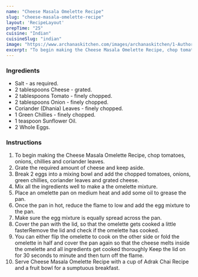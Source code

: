 ---
name: "Cheese Masala Omelette Recipe"
slug: "cheese-masala-omelette-recipe"
layout: 'RecipeLayout'
prepTime: "25"
cuisine: "Indian"
cuisineSlug: "indian"
image: "https://www.archanaskitchen.com/images/archanaskitchen/1-Author/sandhya-archanaskitchen.com/Cheese_Masala_Omelette_Recipe.jpg"
excerpt: "To begin making the Cheese Masala Omelette Recipe, chop tomatoes, onions, chillies and coriander leaves"
---

### Ingredients

- Salt - as required.
- 2 tablespoons Cheese - grated.
- 2 tablespoons Tomato - finely chopped.
- 2 tablespoons Onion - finely chopped.
- Coriander (Dhania) Leaves - finely chopped.
- 1 Green Chillies - finely chopped.
- 1 teaspoon Sunflower Oil.
- 2 Whole Eggs.

### Instructions

1. To begin making the Cheese Masala Omelette Recipe, chop tomatoes, onions, chillies and coriander leaves.
1. Grate the required amount of cheese and keep aside.
1. Break 2 eggs into a mixing bowl and add the chopped tomatoes, onions, green chillies, coriander leaves and grated cheese.
1. Mix all the ingredients well to make a the omelette mixture.
1. Place an omelette pan on medium heat and add some oil to grease the pan.
1. Once the pan in hot, reduce the flame to low and add the egg mixture to the pan.
1. Make sure the egg mixture is equally spread across the pan.
1. Cover the pan with the lid, so that the omelette gets cooked a little fasterRemove the lid and check if the omelette has cooked.
1. You can either flip the omelette to cook on the other side or fold the omelette in half and cover the pan again so that the cheese melts inside the omelette and all ingredients get cooked thoroughly Keep the lid on for 30 seconds to minute and then turn off the flame.
1. Serve Cheese Masala Omelette Recipe with a cup of Adrak Chai Recipe and a fruit bowl for a sumptuous breakfast.
